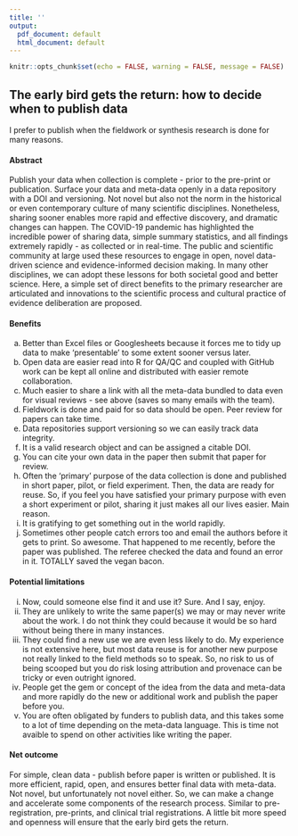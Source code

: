 ```yaml
---
title: ''
output:
  pdf_document: default
  html_document: default
---
```


```r
knitr::opts_chunk$set(echo = FALSE, warning = FALSE, message = FALSE)
```

## The early bird gets the return: how to decide when to publish data  

I prefer to publish when the fieldwork or synthesis research is done for many reasons.  

#### Abstract  

Publish your data when collection is complete - prior to the pre-print or publication. Surface your data and meta-data openly in a data repository with a DOI and versioning. Not novel but also not the norm in the historical or even contemporary culture of many scientific disciplines. Nonetheless, sharing sooner enables more rapid and effective discovery, and dramatic changes can happen. The COVID-19 pandemic has highlighted the incredible power of sharing data, simple summary statistics, and all findings extremely rapidly - as collected or in real-time. The public and scientific community at large used these resources to engage in open, novel data-driven science and evidence-informed decision making. In many other disciplines, we can adopt these lessons for both societal good and better science. Here, a simple set of direct benefits to the primary researcher are articulated and innovations to the scientific process and cultural practice of evidence deliberation are proposed.  

#### Benefits  
a. Better than Excel files or Googlesheets because it forces me to tidy up data to make 'presentable' to some extent sooner versus later.     
b. Open data are easier read into R for QA/QC and coupled with GitHub work can be kept all online and distributed with easier remote collaboration.  
c. Much easier to share a link with all the meta-data bundled to data even for visual reviews - see above (saves so many emails with the team).  
d. Fieldwork is done and paid for so data should be open.  Peer review for papers can take time.   
e. Data repositories support versioning so we can easily track data integrity.  
f. It is a valid research object and can be assigned a citable DOI.  
g. You can cite your own data in the paper then submit that paper for review.  
h. Often the 'primary' purpose of the data collection is done and published in short paper, pilot, or field experiment. Then, the data are ready for reuse. So, if you feel you have satisfied your primary purpose with even a short experiment or pilot, sharing it just makes all our lives easier. Main reason.   
i. It is gratifying to get something out in the world rapidly. 
j. Sometimes other people catch errors too and email the authors before it gets to print. So awesome. That happened to me recently, before the paper was published. The referee checked the data and found an error in it. TOTALLY saved the vegan bacon.  


#### Potential limitations  
i. Now, could someone else find it and use it? Sure. And I say, enjoy.  
ii. They are unlikely to write the same paper(s) we may or may never write about the work. I do not think they could because it would be so hard without being there in many instances.  
iii. They could find a new use we are even less likely to do. My experience is not extensive here, but most data reuse is for another new purpose not really linked to the field methods so to speak. So, no risk to us of being scooped but you do risk losing attribution and provenace can be tricky or even outright ignored.  
iv. People get the gem or concept of the idea from the data and meta-data and more rapidly do the new or additional work and publish the paper before you.  
v. You are often obligated by funders to publish data, and this takes some to a lot of time depending on the meta-data language. This is time not avaible to spend on other activities like writing the paper.   

#### Net outcome  

For simple, clean data - publish before paper is written or published. It is more efficient, rapid, open, and ensures better final data with meta-data. Not novel, but unfortunately not novel either. So, we can make a change and accelerate some components of the research process.  Similar to pre-registration, pre-prints, and clinical trial registrations.  A little bit more speed and openness will ensure that the early bird gets the return.  